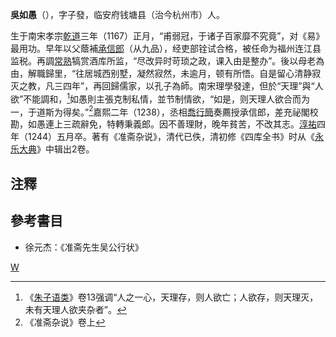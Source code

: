 '''吳如愚'''（{{bd|?||?|}}），字子發，临安府钱塘县（治今杭州市）人。

生于南宋孝宗[[乾道_(南宋)|乾道]]三年（1167）正月，“甫弱冠，于诸子百家靡不究竟”，对《易》最用功。早年以父蔭補[[承信郎|承信郎]]（从九品），经吏部铨试合格，被任命为福州连江县监税。再調[[常熟|常熟]]犒赏酒库所监，“尽改异时苛琐之政，课入由是整办”。後以母老為由，解職歸里，“往居城西别墅，凝然寂然，未逾月，顿有所悟。自是留心清静寂灭之教，凡三四年”，再回歸儒家，以孔子為師。南宋理學發達，但於“天理”與“人欲”不能調和，<ref>《[[朱子语类|朱子语类]]》卷13强调“人之一心，天理存，则人欲亡；人欲存，则天理灭，未有天理人欲夹杂者”。</ref>如愚則主張克制私情，並节制情欲，“如是，则天理人欲合而为一，于道斯为得矣。”<ref>《准斋杂说》卷上</ref>嘉熙二年（1238），丞相[[喬行簡|喬行簡]]奏薦授承信郎，差充祕閣校勘，如愚連上三疏辭免，特轉秉義郎。因不善理財，晚年貧苦，不改其志。[[淳祐|淳祐]]四年（1244）五月卒。著有《准斋杂说》，清代已佚，清初修《四库全书》时从《[[永乐大典|永乐大典]]》中辑出2卷。

==注釋==
{{reflist}}

==參考書目==
*徐元杰：《准斋先生吴公行状》

[[category:宋朝官員|W]]